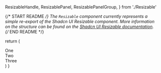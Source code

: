   ResizableHandle,
  ResizablePanel,
  ResizablePanelGroup,
} from './Resizable'

{/* START README */}
The `Resizable` component currently represents a simple re-export of the Shadcn UI Resizable component. More information on the structure can be found on the [Shadcn UI Resizable documentation](https://ui.shadcn.com/docs/components/resizable).
{/* END README */}

  return (
    <ResizablePanelGroup
      direction="horizontal"
      className="max-w-md rounded-lg border md:min-w-[450px]"
    >
      <ResizablePanel defaultSize={50}>
        <div className="flex h-[200px] items-center justify-center p-6">
          <span className="font-semibold">One</span>
        </div>
      </ResizablePanel>
      <ResizableHandle />
      <ResizablePanel defaultSize={50}>
        <ResizablePanelGroup direction="vertical">
          <ResizablePanel defaultSize={25}>
            <div className="flex h-full items-center justify-center p-6">
              <span className="font-semibold">Two</span>
            </div>
          </ResizablePanel>
          <ResizableHandle />
          <ResizablePanel defaultSize={75}>
            <div className="flex h-full items-center justify-center p-6">
              <span className="font-semibold">Three</span>
            </div>
          </ResizablePanel>
        </ResizablePanelGroup>
      </ResizablePanel>
    </ResizablePanelGroup>
  )
}
